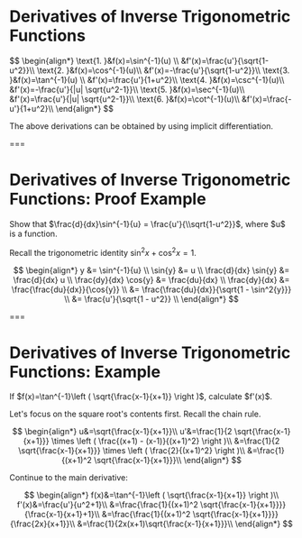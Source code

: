 # Derivatives of Inverse Trigonometric Functions

<Formula>
$$
\begin{align*} 
\text{1. }&f(x)=\sin^{-1}(u) \\ 
&f'(x)=\frac{u'}{\sqrt{1-u^2}}\\ 
\text{2. }&f(x)=\cos^{-1}(u)\\ 
&f'(x)=-\frac{u'}{\sqrt{1-u^2}}\\ 
\text{3. }&f(x)=\tan^{-1}(u) \\
 &f'(x)=\frac{u'}{1+u^2}\\ 
\text{4. }&f(x)=\csc^{-1}(u)\\ 
&f'(x)=-\frac{u'}{|u| \sqrt{u^2-1}}\\ 
\text{5. }&f(x)=\sec^{-1}(u)\\
&f'(x)=\frac{u'}{|u| \sqrt{u^2-1}}\\ 
\text{6. }&f(x)=\cot^{-1}(u)\\ 
&f'(x)=\frac{-u'}{1+u^2}\\ 
\end{align*}
$$
</Formula>

The above derivations can be obtained by using implicit differentiation. 

===

# Derivatives of Inverse Trigonometric Functions: Proof Example

<Example>
Show that $\frac{d}{dx}\sin^{-1}{u} = \frac{u'}{\\sqrt{1-u^2}}$, where $u$ is a function.
</Example>

Recall the trigonometric identity $\sin^2{x} + \cos^2{x} = 1$.

$$
\begin{align*} 
y &= \sin^{-1}{u} \\
\sin{y} &= u \\
\frac{d}{dx} \sin{y} &= \frac{d}{dx} u \\
\frac{dy}{dx} \cos{y} &= \frac{du}{dx} \\
\frac{dy}{dx}  &= \frac{\frac{du}{dx}}{\cos{y}} \\
 &= \frac{\frac{du}{dx}}{\sqrt{1 - \sin^2{y}}} \\
 &= \frac{u'}{\sqrt{1 - u^2}} \\
\end{align*}
$$

===

# Derivatives of Inverse Trigonometric Functions: Example

<Example>
If $f(x)=\tan^{-1}\left ( \sqrt{\frac{x-1}{x+1}} \right )$, calculate $f'(x)$.
</Example>

Let's focus on the square root's contents first. Recall the chain rule.

$$
\begin{align*} 
u&=\sqrt{\frac{x-1}{x+1}}\\
u'&=\frac{1}{2 \sqrt{\frac{x-1}{x+1}}} \times \left ( \frac{(x+1) - (x-1)}{(x+1)^2} \right )\\
&=\frac{1}{2 \sqrt{\frac{x-1}{x+1}}} \times \left ( \frac{2}{(x+1)^2} \right )\\
&=\frac{1}{(x+1)^2 \sqrt{\frac{x-1}{x+1}}}\\
\end{align*}
$$

Continue to the main derivative:

$$
\begin{align*} 
f(x)&=\tan^{-1}\left ( \sqrt{\frac{x-1}{x+1}} \right )\\
f'(x)&=\frac{u'}{u^2+1}\\
&=\frac{\frac{1}{(x+1)^2 \sqrt{\frac{x-1}{x+1}}}}{\frac{x-1}{x+1}+1}\\
&=\frac{\frac{1}{(x+1)^2 \sqrt{\frac{x-1}{x+1}}}}{\frac{2x}{x+1}}\\
&=\frac{1}{2x(x+1)\sqrt{\frac{x-1}{x+1}}}\\
\end{align*}
$$